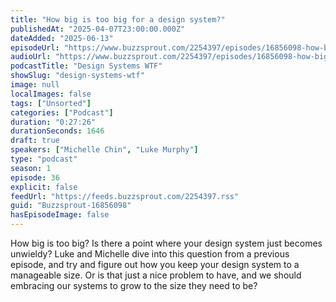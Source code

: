 ```yaml
---
title: "How big is too big for a design system?"
publishedAt: "2025-04-07T23:00:00.000Z"
dateAdded: "2025-06-13"
episodeUrl: "https://www.buzzsprout.com/2254397/episodes/16856098-how-big-is-too-big-for-a-design-system.mp3"
audioUrl: "https://www.buzzsprout.com/2254397/episodes/16856098-how-big-is-too-big-for-a-design-system.mp3"
podcastTitle: "Design Systems WTF"
showSlug: "design-systems-wtf"
image: null
localImages: false
tags: ["Unsorted"]
categories: ["Podcast"]
duration: "0:27:26"
durationSeconds: 1646
draft: true
speakers: ["Michelle Chin", "Luke Murphy"]
type: "podcast"
season: 1
episode: 36
explicit: false
feedUrl: "https://feeds.buzzsprout.com/2254397.rss"
guid: "Buzzsprout-16856098"
hasEpisodeImage: false
---
```

How big is too big? Is there a point where your design system just becomes unwieldy? Luke and Michelle dive into this question from a previous episode, and try and figure out how you keep your design system to a manageable size. Or is that just a nice problem to have, and we should embracing our systems to grow to the size they need to be?
